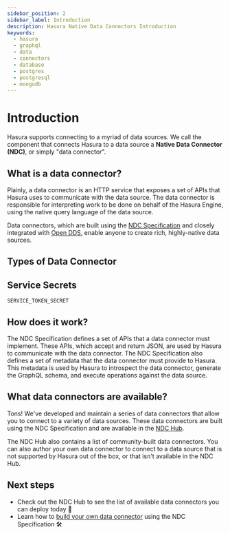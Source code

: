 ```yaml
---
sidebar_position: 2
sidebar_label: Introduction
description: Hasura Native Data Connectors Introduction
keywords:
  - hasura
  - graphql
  - data
  - connectors
  - database
  - postgres
  - postgresql
  - mongodb
---
```


# Introduction

Hasura supports connecting to a myriad of data sources. We call the component that connects Hasura to a data source a
**Native Data Connector (NDC)**, or simply "data connector".

## What is a data connector?

Plainly, a data connector is an HTTP service that exposes a set of APIs that Hasura uses to communicate with the data
source. The data connector is responsible for interpreting work to be done on behalf of the Hasura Engine, using the
native query language of the data source.

Data connectors, which are built using the [NDC Specification](http://hasura.github.io/ndc-spec/) and closely integrated
with [Open DDS](https://github.com/hasura/open-data-domain-specification), enable anyone to create rich, highly-native
data sources.

## Types of Data Connector

## Service Secrets

`SERVICE_TOKEN_SECRET`

## How does it work?

The NDC Specification defines a set of APIs that a data connector must implement. These APIs, which accept and return
JSON, are used by Hasura to communicate with the data connector. The NDC Specification also defines a set of metadata
that the data connector must provide to Hasura. This metadata is used by Hasura to introspect the data connector,
generate the GraphQL schema, and execute operations against the data source.

## What data connectors are available?

<!-- TODO: Remove information in this section if no v3 ndc-hub -->

Tons! We've developed and maintain a series of data connectors that allow you to connect to a variety of data sources.
These data connectors are built using the NDC Specification and are available in the
[NDC Hub](https://github.com/hasura/ndc-hub).

The NDC Hub also contains a list of community-built data connectors. You can also author your own data connector to
connect to a data source that is not supported by Hasura out of the box, or that isn't available in the NDC Hub.

## Next steps

- Check out the NDC Hub to see the list of available data connectors you can deploy today 🎉
- Learn how to [build your own data connector](/connectors/build-your-own-connector.mdx) using the NDC Specification 🛠️
